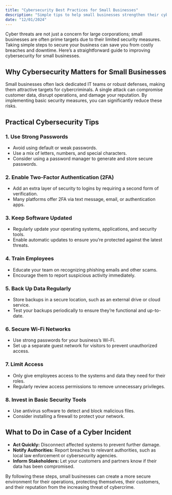 ```yaml
---
title: "Cybersecurity Best Practices for Small Businesses"
description: "Simple tips to help small businesses strengthen their cybersecurity."
date: "12/01/2024"
---
```


Cyber threats are not just a concern for large corporations; small businesses are often prime targets due to their limited security measures. Taking simple steps to secure your business can save you from costly breaches and downtime. Here’s a straightforward guide to improving cybersecurity for small businesses.

## **Why Cybersecurity Matters for Small Businesses**

Small businesses often lack dedicated IT teams or robust defenses, making them attractive targets for cybercriminals. A single attack can compromise customer data, disrupt operations, and damage your reputation. By implementing basic security measures, you can significantly reduce these risks.

## **Practical Cybersecurity Tips**

### 1. **Use Strong Passwords**
- Avoid using default or weak passwords.
- Use a mix of letters, numbers, and special characters.
- Consider using a password manager to generate and store secure passwords.

### 2. **Enable Two-Factor Authentication (2FA)**
- Add an extra layer of security to logins by requiring a second form of verification.
- Many platforms offer 2FA via text message, email, or authentication apps.

### 3. **Keep Software Updated**
- Regularly update your operating systems, applications, and security tools.
- Enable automatic updates to ensure you’re protected against the latest threats.

### 4. **Train Employees**
- Educate your team on recognizing phishing emails and other scams.
- Encourage them to report suspicious activity immediately.

### 5. **Back Up Data Regularly**
- Store backups in a secure location, such as an external drive or cloud service.
- Test your backups periodically to ensure they’re functional and up-to-date.

### 6. **Secure Wi-Fi Networks**
- Use strong passwords for your business’s Wi-Fi.
- Set up a separate guest network for visitors to prevent unauthorized access.

### 7. **Limit Access**
- Only give employees access to the systems and data they need for their roles.
- Regularly review access permissions to remove unnecessary privileges.

### 8. **Invest in Basic Security Tools**
- Use antivirus software to detect and block malicious files.
- Consider installing a firewall to protect your network.

## **What to Do in Case of a Cyber Incident**

- **Act Quickly:** Disconnect affected systems to prevent further damage.
- **Notify Authorities:** Report breaches to relevant authorities, such as local law enforcement or cybersecurity agencies.
- **Inform Stakeholders:** Let your customers and partners know if their data has been compromised.

By following these steps, small businesses can create a more secure environment for their operations, protecting themselves, their customers, and their reputation from the increasing threat of cybercrime.